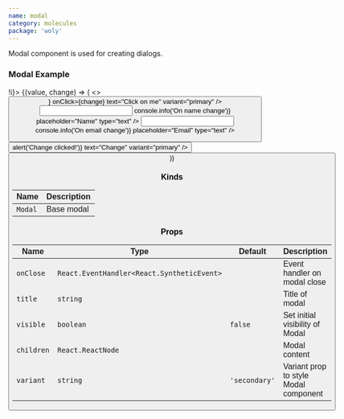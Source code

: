 ```yaml
---
name: modal
category: molecules
package: 'woly'
---
```



Modal component is used for creating dialogs.

### Modal Example

<Playground>
  <State initial={false} change={(i) => !i}>
    {(value, change) => (
      <>
        <Button icon={<SearchIcon />} onClick={change} text="Click on me" variant="primary" />
        <Modal visible={value} title="Change customer" onClose={change} variant="primary">
          <form autoComplete="off">
            <Field label="Customer name">
              <Input
                variant="primary"
                name="name"
                onChange={(event) => console.info('On name change')}
                placeholder="Name"
                type="text"
              />
            </Field>
            <Field label="Customer email">
              <Input
                variant="primary"
                name="email"
                onChange={(event) => console.info('On email change')}
                placeholder="Email"
                type="text"
              />
            </Field>
            <div style={{ display: 'flex', justifyContent: 'space-between' }}>
              <Button onClick={() => alert('Change clicked!')} text="Change" variant="primary" />
              <Button onClick={change} text="Cancel" variant="primary" outlined />
            </div>
          </form>
        </Modal>
      </>
    )}
  </State>
</Playground>

### Kinds

| Name    | Description |
| ------- | ----------- |
| `Modal` | Base modal  |

### Props

| Name       | Type                                       | Default       | Description                           |
| ---------- | ------------------------------------------ | ------------- | ------------------------------------- |
| `onClose`  | `React.EventHandler<React.SyntheticEvent>` |               | Event handler on modal close          |
| `title`    | `string`                                   |               | Title of modal                        |
| `visible`  | `boolean`                                  | `false`       | Set initial visibility of Modal       |
| `children` | `React.ReactNode`                          |               | Modal content                         |
| `variant`  | `string`                                   | `'secondary'` | Variant prop to style Modal component |
